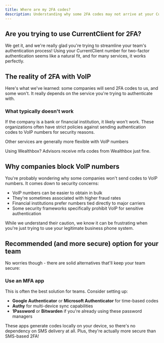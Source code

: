 ```yaml
---
title: Where are my 2FA codes?
description: Understanding why some 2FA codes may not arrive at your CurrentClient number and what alternatives you can use
---
```


## Are you trying to use CurrentClient for 2FA?

We get it, and we're really glad you're trying to streamline your team's authentication process! Using your CurrentClient number for two-factor authentication seems like a natural fit, and for many services, it works perfectly.

## The reality of 2FA with VoIP

Here's what we've learned: some companies will send 2FA codes to us, and some won't. It really depends on the service you're trying to authenticate with.

### What typically doesn't work

If the company is a bank or financial institution, it likely won't work. These organizations often have strict policies against sending authentication codes to VoIP numbers for security reasons.

Other services are generally more flexible with VoIP numbers

<Note>
  Using Wealthbox? Advisors receive mfa codes from Wealthbox just fine.
</Note>

## Why companies block VoIP numbers

You're probably wondering why some companies won't send codes to VoIP numbers. It comes down to security concerns:

- VoIP numbers can be easier to obtain in bulk
- They're sometimes associated with higher fraud rates
- Financial institutions prefer numbers tied directly to major carriers
- Some security frameworks specifically prohibit VoIP for sensitive authentication

While we understand their caution, we know it can be frustrating when you're just trying to use your legitimate business phone system.

## Recommended (and more secure) option for your team

No worries though - there are solid alternatives that'll keep your team secure:

### Use an MFA app

This is often the best solution for teams. Consider setting up:

- **Google Authenticator** or **Microsoft Authenticator** for time-based codes
- **Authy** for multi-device sync capabilities
- **1Password** or **Bitwarden** if you're already using these password managers

These apps generate codes locally on your device, so there's no dependency on SMS delivery at all. Plus, they're actually more secure than SMS-based 2FA!
